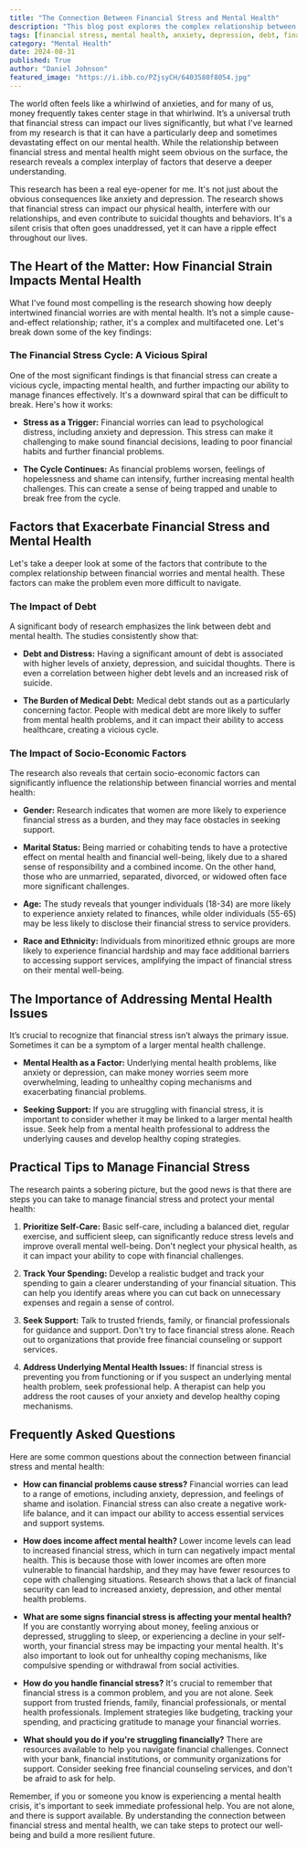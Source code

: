 ```yaml
---
title: "The Connection Between Financial Stress and Mental Health"
description: "This blog post explores the complex relationship between financial stress and mental health, highlighting the vicious cycle it creates and the factors that exacerbate the problem.  It provides practical tips for managing financial stress and protecting your well-being, emphasizing the importance of seeking support when needed."
tags: [financial stress, mental health, anxiety, depression, debt, financial well-being, coping mechanisms, budgeting, financial planning, self-care, support services]
category: "Mental Health"
date: 2024-08-31
published: True
author: "Daniel Johnson"
featured_image: "https://i.ibb.co/PZjsyCH/6403580f8054.jpg"
---
```



The world often feels like a whirlwind of anxieties, and for many of us, money frequently takes center stage in that whirlwind.  It’s a universal truth that financial stress can impact our lives significantly, but what I've learned from my research is that it can have a particularly deep and sometimes devastating effect on our mental health.  While the relationship between financial stress and mental health might seem obvious on the surface, the research reveals a complex interplay of factors that deserve a deeper understanding. 

This research has been a real eye-opener for me.  It's not just about the obvious consequences like anxiety and depression.  The research shows that financial stress can impact our physical health, interfere with our relationships, and even contribute to suicidal thoughts and behaviors.  It's a silent crisis that often goes unaddressed, yet it can have a ripple effect throughout our lives.

## The Heart of the Matter: How Financial Strain Impacts Mental Health

What I've found most compelling is the research showing how deeply intertwined financial worries are with mental health. It’s not a simple cause-and-effect relationship; rather, it's a complex and multifaceted one.  Let's break down some of the key findings:

###  The Financial Stress Cycle: A Vicious Spiral

One of the most significant findings is that financial stress can create a vicious cycle, impacting mental health, and further impacting our ability to manage finances effectively.  It's a downward spiral that can be difficult to break.  Here's how it works:

* **Stress as a Trigger:** Financial worries can lead to psychological distress, including anxiety and depression.  This stress can make it challenging to make sound financial decisions, leading to poor financial habits and further financial problems.

* **The Cycle Continues:**  As financial problems worsen, feelings of hopelessness and shame can intensify, further increasing mental health challenges.  This can create a sense of being trapped and unable to break free from the cycle.

## Factors that Exacerbate Financial Stress and Mental Health

Let's take a deeper look at some of the factors that contribute to the complex relationship between financial worries and mental health.  These factors can make the problem even more difficult to navigate.

###  The Impact of Debt

A significant body of research emphasizes the link between debt and mental health.  The studies consistently show that:

* **Debt and Distress:**  Having a significant amount of debt is associated with higher levels of anxiety, depression, and suicidal thoughts.  There is even a correlation between higher debt levels and an increased risk of suicide. 

* **The Burden of Medical Debt:** Medical debt stands out as a particularly concerning factor.  People with medical debt are more likely to suffer from mental health problems, and it can impact their ability to access healthcare, creating a vicious cycle.

### The Impact of Socio-Economic Factors

The research also reveals that certain socio-economic factors can significantly influence the relationship between financial worries and mental health: 

* **Gender:**  Research indicates that women are more likely to experience financial stress as a burden, and they may face obstacles in seeking support. 

* **Marital Status:**  Being married or cohabiting tends to have a protective effect on mental health and financial well-being, likely due to a shared sense of responsibility and a combined income.  On the other hand, those who are unmarried, separated, divorced, or widowed often face more significant challenges.

* **Age:**  The study reveals that younger individuals (18-34) are more likely to experience anxiety related to finances, while older individuals (55-65) may be less likely to disclose their financial stress to service providers.

* **Race and Ethnicity:**  Individuals from minoritized ethnic groups are more likely to experience financial hardship and may face additional barriers to accessing support services, amplifying the impact of financial stress on their mental well-being.

##  The Importance of Addressing Mental Health Issues

It’s crucial to recognize that financial stress isn’t always the primary issue.  Sometimes it can be a symptom of a larger mental health challenge. 

* **Mental Health as a Factor:** Underlying mental health problems, like anxiety or depression, can make money worries seem more overwhelming, leading to unhealthy coping mechanisms and exacerbating financial problems. 

* **Seeking Support:**  If you are struggling with financial stress, it is important to consider whether it may be linked to a larger mental health issue.  Seek help from a mental health professional to address the underlying causes and develop healthy coping strategies.

##  Practical Tips to Manage Financial Stress

The research paints a sobering picture, but the good news is that there are steps you can take to manage financial stress and protect your mental health:

1.  **Prioritize Self-Care:**  Basic self-care, including a balanced diet, regular exercise, and sufficient sleep, can significantly reduce stress levels and improve overall mental well-being.  Don't neglect your physical health, as it can impact your ability to cope with financial challenges.

2. **Track Your Spending:**  Develop a realistic budget and track your spending to gain a clearer understanding of your financial situation.  This can help you identify areas where you can cut back on unnecessary expenses and regain a sense of control.

3. **Seek Support:**  Talk to trusted friends, family, or financial professionals for guidance and support.  Don't try to face financial stress alone.  Reach out to organizations that provide free financial counseling or support services.

4. **Address Underlying Mental Health Issues:**  If financial stress is preventing you from functioning or if you suspect an underlying mental health problem, seek professional help.  A therapist can help you address the root causes of your anxiety and develop healthy coping mechanisms.

##  Frequently Asked Questions

Here are some common questions about the connection between financial stress and mental health:

* **How can financial problems cause stress?**  Financial worries can lead to a range of emotions, including anxiety, depression, and feelings of shame and isolation.  Financial stress can also create a negative work-life balance, and it can impact our ability to access essential services and support systems.

* **How does income affect mental health?**  Lower income levels can lead to increased financial stress, which in turn can negatively impact mental health.  This is because those with lower incomes are often more vulnerable to financial hardship, and they may have fewer resources to cope with challenging situations.  Research shows that a lack of financial security can lead to increased anxiety, depression, and other mental health problems.

* **What are some signs financial stress is affecting your mental health?**  If you are constantly worrying about money, feeling anxious or depressed, struggling to sleep, or experiencing a decline in your self-worth, your financial stress may be impacting your mental health.  It's also important to look out for unhealthy coping mechanisms, like compulsive spending or withdrawal from social activities.

* **How do you handle financial stress?**  It's crucial to remember that financial stress is a common problem, and you are not alone.  Seek support from trusted friends, family, financial professionals, or mental health professionals.  Implement strategies like budgeting, tracking your spending, and practicing gratitude to manage your financial worries.

* **What should you do if you're struggling financially?**  There are resources available to help you navigate financial challenges.  Connect with your bank, financial institutions, or community organizations for support.  Consider seeking free financial counseling services, and don't be afraid to ask for help.  

Remember, if you or someone you know is experiencing a mental health crisis, it's important to seek immediate professional help.  You are not alone, and there is support available.  By understanding the connection between financial stress and mental health, we can take steps to protect our well-being and build a more resilient future. 